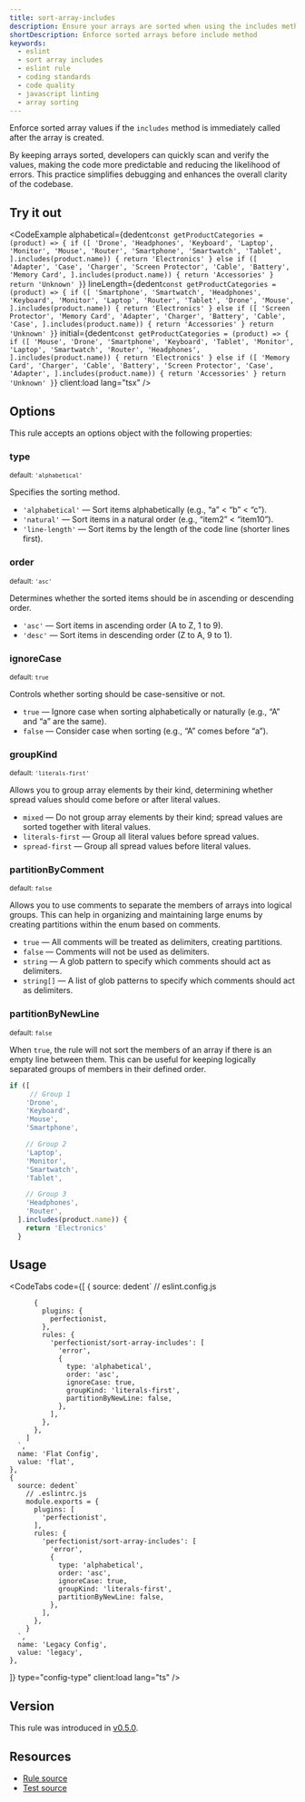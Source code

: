 ```yaml
---
title: sort-array-includes
description: Ensure your arrays are sorted when using the includes method immediately after array creation. Improve readability and maintain consistent code with this ESLint rule
shortDescription: Enforce sorted arrays before include method
keywords:
  - eslint
  - sort array includes
  - eslint rule
  - coding standards
  - code quality
  - javascript linting
  - array sorting
---
```



Enforce sorted array values if the `includes` method is immediately called after the array is created.

By keeping arrays sorted, developers can quickly scan and verify the values, making the code more predictable and reducing the likelihood of errors. This practice simplifies debugging and enhances the overall clarity of the codebase.


## Try it out

<CodeExample
  alphabetical={dedent`
    const getProductCategories = (product) => {
      if ([
        'Drone',
        'Headphones',
        'Keyboard',
        'Laptop',
        'Monitor',
        'Mouse',
        'Router',
        'Smartphone',
        'Smartwatch',
        'Tablet',
      ].includes(product.name)) {
        return 'Electronics'
      } else if ([
        'Adapter',
        'Case',
        'Charger',
        'Screen Protector',
        'Cable',
        'Battery',
        'Memory Card',
      ].includes(product.name)) {
        return 'Accessories'
      }
      return 'Unknown'
    }
`}
  lineLength={dedent`
    const getProductCategories = (product) => {
      if ([
        'Smartphone',
        'Smartwatch',
        'Headphones',
        'Keyboard',
        'Monitor',
        'Laptop',
        'Router',
        'Tablet',
        'Drone',
        'Mouse',
      ].includes(product.name)) {
        return 'Electronics'
      } else if ([
        'Screen Protector',
        'Memory Card',
        'Adapter',
        'Charger',
        'Battery',
        'Cable',
        'Case',
      ].includes(product.name)) {
        return 'Accessories'
      }
      return 'Unknown'
    }
`}
  initial={dedent`
    const getProductCategories = (product) => {
      if ([
        'Mouse',
        'Drone',
        'Smartphone',
        'Keyboard',
        'Tablet',
        'Monitor',
        'Laptop',
        'Smartwatch',
        'Router',
        'Headphones',
      ].includes(product.name)) {
        return 'Electronics'
      } else if ([
        'Memory Card',
        'Charger',
        'Cable',
        'Battery',
        'Screen Protector',
        'Case',
        'Adapter',
      ].includes(product.name)) {
        return 'Accessories'
      }
      return 'Unknown'
    }
`}
  client:load
  lang="tsx"
/>

## Options

This rule accepts an options object with the following properties:

### type

<sub>default: `'alphabetical'`</sub>

Specifies the sorting method.

- `'alphabetical'` — Sort items alphabetically (e.g., “a” < “b” < “c”).
- `'natural'` — Sort items in a natural order (e.g., “item2” < “item10”).
- `'line-length'` — Sort items by the length of the code line (shorter lines first).

### order

<sub>default: `'asc'`</sub>

Determines whether the sorted items should be in ascending or descending order.

- `'asc'` — Sort items in ascending order (A to Z, 1 to 9).
- `'desc'` — Sort items in descending order (Z to A, 9 to 1).

### ignoreCase

<sub>default: `true`</sub>

Controls whether sorting should be case-sensitive or not.

- `true` — Ignore case when sorting alphabetically or naturally (e.g., “A” and “a” are the same).
- `false` — Consider case when sorting (e.g., “A” comes before “a”).


### groupKind

<sub>default: `'literals-first'`</sub>

Allows you to group array elements by their kind, determining whether spread values should come before or after literal values.

- `mixed` — Do not group array elements by their kind; spread values are sorted together with literal values.
- `literals-first` — Group all literal values before spread values.
- `spread-first` — Group all spread values before literal values.

### partitionByComment

<sub>default: `false`</sub>

Allows you to use comments to separate the members of arrays into logical groups. This can help in organizing and maintaining large enums by creating partitions within the enum based on comments.

- `true` — All comments will be treated as delimiters, creating partitions.
-	`false` — Comments will not be used as delimiters.
- `string` — A glob pattern to specify which comments should act as delimiters.
- `string[]` — A list of glob patterns to specify which comments should act as delimiters.

### partitionByNewLine

<sub>default: `false`</sub>

When `true`, the rule will not sort the members of an array if there is an empty line between them. This can be useful for keeping logically separated groups of members in their defined order.

```ts
if ([
     // Group 1
    'Drone',
    'Keyboard',
    'Mouse',
    'Smartphone',

    // Group 2
    'Laptop',
    'Monitor',
    'Smartwatch',
    'Tablet',

    // Group 3
    'Headphones',
    'Router',
  ].includes(product.name)) {
    return 'Electronics'
  }
```

## Usage

<CodeTabs
  code={[
    {
      source: dedent`
        // eslint.config.js

          {
            plugins: {
              perfectionist,
            },
            rules: {
              'perfectionist/sort-array-includes': [
                'error',
                {
                  type: 'alphabetical',
                  order: 'asc',
                  ignoreCase: true,
                  groupKind: 'literals-first',
                  partitionByNewLine: false,
                },
              ],
            },
          },
        ]
      `,
      name: 'Flat Config',
      value: 'flat',
    },
    {
      source: dedent`
        // .eslintrc.js
        module.exports = {
          plugins: [
            'perfectionist',
          ],
          rules: {
            'perfectionist/sort-array-includes': [
              'error',
              {
                type: 'alphabetical',
                order: 'asc',
                ignoreCase: true,
                groupKind: 'literals-first',
                partitionByNewLine: false,
              },
            ],
          },
        }
      `,
      name: 'Legacy Config',
      value: 'legacy',
    },
  ]}
  type="config-type"
  client:load
  lang="ts"
/>

## Version

This rule was introduced in [v0.5.0](https://github.com/azat-io/eslint-plugin-perfectionist/releases/tag/v0.5.0).

## Resources

- [Rule source](https://github.com/azat-io/eslint-plugin-perfectionist/blob/main/rules/sort-array-includes.ts)
- [Test source](https://github.com/azat-io/eslint-plugin-perfectionist/blob/main/test/sort-array-includes.test.ts)
